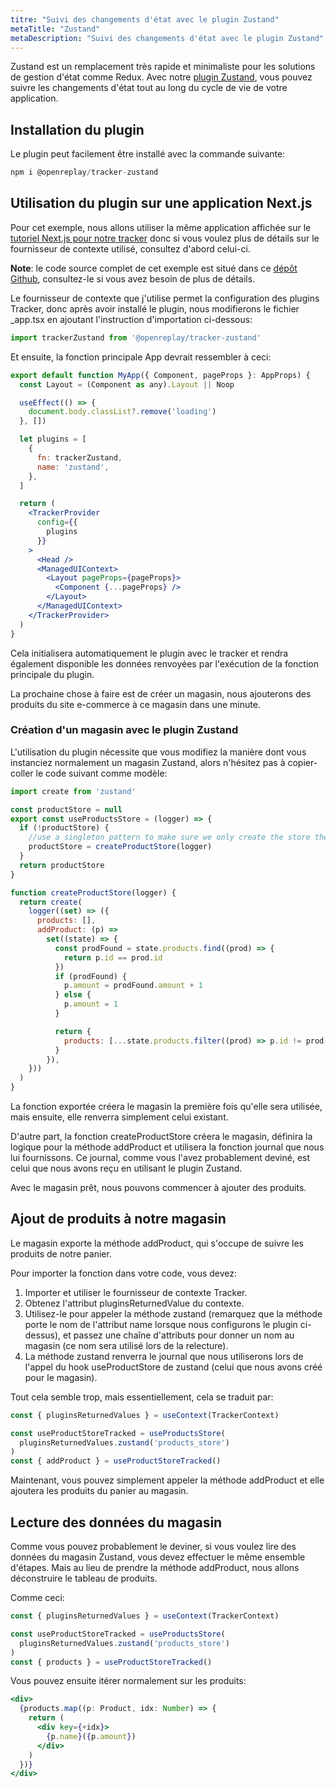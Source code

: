 ```yaml
---
titre: "Suivi des changements d'état avec le plugin Zustand"
metaTitle: "Zustand"
metaDescription: "Suivi des changements d'état avec le plugin Zustand"
---
```

Zustand est un remplacement très rapide et minimaliste pour les solutions de gestion d'état comme Redux. Avec notre [plugin Zustand](https://www.npmjs.com/package/@openreplay/tracker-zustand), vous pouvez suivre les changements d'état tout au long du cycle de vie de votre application.

## Installation du plugin

Le plugin peut facilement être installé avec la commande suivante:


```jsx
npm i @openreplay/tracker-zustand
```


## Utilisation du plugin sur une application Next.js

Pour cet exemple, nous allons utiliser la même application affichée sur le [tutoriel Next.js pour notre tracker](https://docs.openreplay.com/tutorials/next) donc si vous voulez plus de détails sur le fournisseur de contexte utilisé, consultez d'abord celui-ci.

**Note**: le code source complet de cet exemple est situé dans ce [dépôt Github](https://github.com/deleteman/nextjs-commerce-example/tree/zustand-store), consultez-le si vous avez besoin de plus de détails.

Le fournisseur de contexte que j'utilise permet la configuration des plugins Tracker, donc après avoir installé le plugin, nous modifierons le fichier _app.tsx en ajoutant l'instruction d'importation ci-dessous:


```jsx
import trackerZustand from '@openreplay/tracker-zustand'
```


Et ensuite, la fonction principale App devrait ressembler à ceci:


```jsx
export default function MyApp({ Component, pageProps }: AppProps) {
  const Layout = (Component as any).Layout || Noop

  useEffect(() => {
    document.body.classList?.remove('loading')
  }, [])

  let plugins = [
    {
      fn: trackerZustand,
      name: 'zustand',
    },
  ]

  return (
    <TrackerProvider
      config={{
        plugins
      }}
    >
      <Head />
      <ManagedUIContext>
        <Layout pageProps={pageProps}>
          <Component {...pageProps} />
        </Layout>
      </ManagedUIContext>
    </TrackerProvider>
  )
}
```


Cela initialisera automatiquement le plugin avec le tracker et rendra également disponible les données renvoyées par l'exécution de la fonction principale du plugin.

La prochaine chose à faire est de créer un magasin, nous ajouterons des produits du site e-commerce à ce magasin dans une minute.

### Création d'un magasin avec le plugin Zustand

L'utilisation du plugin nécessite que vous modifiez la manière dont vous instanciez normalement un magasin Zustand, alors n'hésitez pas à copier-coller le code suivant comme modèle:


```jsx
import create from 'zustand'

const productStore = null
export const useProductsStore = (logger) => {
  if (!productStore) {
    //use a singleton pattern to make sure we only create the store the first time around
    productStore = createProductStore(logger)
  }
  return productStore
}

function createProductStore(logger) {
  return create(
    logger((set) => ({
      products: [],
      addProduct: (p) =>
        set((state) => {
          const prodFound = state.products.find((prod) => {
            return p.id == prod.id
          })
          if (prodFound) {
            p.amount = prodFound.amount + 1
          } else {
            p.amount = 1
          }

          return {
            products: [...state.products.filter((prod) => p.id != prod.id), p],
          }
        }),
    }))
  )
}
```


La fonction exportée créera le magasin la première fois qu'elle sera utilisée, mais ensuite, elle renverra simplement celui existant.

D'autre part, la fonction createProductStore créera le magasin, définira la logique pour la méthode addProduct et utilisera la fonction journal que nous lui fournissons. Ce journal, comme vous l'avez probablement deviné, est celui que nous avons reçu en utilisant le plugin Zustand.

Avec le magasin prêt, nous pouvons commencer à ajouter des produits.

## Ajout de produits à notre magasin

Le magasin exporte la méthode addProduct, qui s'occupe de suivre les produits de notre panier.

Pour importer la fonction dans votre code, vous devez:

1. Importer et utiliser le fournisseur de contexte Tracker.
2. Obtenez l'attribut pluginsReturnedValue du contexte.
3. Utilisez-le pour appeler la méthode zustand (remarquez que la méthode porte le nom de l'attribut name lorsque nous configurons le plugin ci-dessus), et passez une chaîne d'attributs pour donner un nom au magasin (ce nom sera utilisé lors de la relecture).
4. La méthode zustand renverra le journal que nous utiliserons lors de l'appel du hook useProductStore de zustand (celui que nous avons créé pour le magasin).

Tout cela semble trop, mais essentiellement, cela se traduit par:


```jsx
const { pluginsReturnedValues } = useContext(TrackerContext)

const useProductStoreTracked = useProductsStore(
  pluginsReturnedValues.zustand('products_store')
)
const { addProduct } = useProductStoreTracked()
```


Maintenant, vous pouvez simplement appeler la méthode addProduct et elle ajoutera les produits du panier au magasin.

## Lecture des données du magasin

Comme vous pouvez probablement le deviner, si vous voulez lire des données du magasin Zustand, vous devez effectuer le même ensemble d'étapes. Mais au lieu de prendre la méthode addProduct, nous allons déconstruire le tableau de produits.

Comme ceci:


```jsx
const { pluginsReturnedValues } = useContext(TrackerContext)

const useProductStoreTracked = useProductsStore(
  pluginsReturnedValues.zustand('products_store')
)
const { products } = useProductStoreTracked()
```


Vous pouvez ensuite itérer normalement sur les produits:


```jsx
<div>
  {products.map((p: Product, idx: Number) => {
    return (
      <div key={+idx}>
        {p.name}({p.amount})
      </div>
    )
  })}
</div>
```

